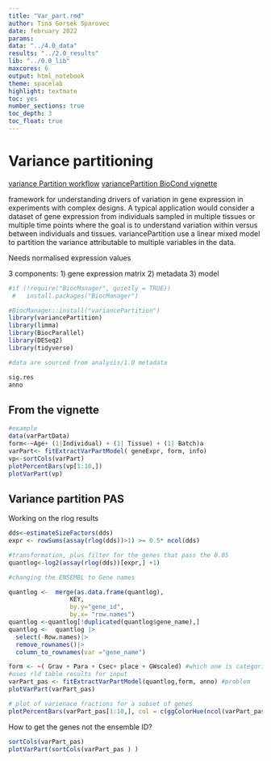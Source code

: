 ```yaml
---
title: "Var_part.rmd"
author: Tina Gorsek Sparovec
date: february 2022
params:
data: "../4.0_data"
results: "../2.0_results"
lib: "../0.0_lib"
maxcores: 6
output: html_notebook
theme: spacelab
highlight: textmate
toc: yes
number_sections: true
toc_depth: 3
toc_float: true
---
```



# Variance partitioning 

[variance Partition workflow](https://r.qcbs.ca/workshop10/book-en/variation-partitioning.html)
[variancePartition BioCond vignette](https://www.bioconductor.org/packages/devel/bioc/vignettes/variancePartition/inst/doc/variancePartition.pdf)

framework for understanding drivers of variation
in gene expression in experiments with complex designs. A
typical application would consider a dataset of gene expression from individuals
sampled in multiple tissues or multiple time points where the goal is to understand variation within versus between individuals and tissues. variancePartition
use a linear mixed model to partition the variance attributable to multiple variables in the data. 


Needs normalised expression values

3 components:
1) gene expression matrix
2) metadata
3) model
```r
#if (!require("BiocManager", quietly = TRUE))
 #   install.packages("BiocManager")

#BiocManager::install("variancePartition")
library(variancePartition)
library(limma)
library(BiocParallel)
library(DESeq2)
library(tidyverse)

#data are sourced from analysis/1.0 metadata

sig.res 
anno 
```
## From the vignette

```r
#example
data(varPartData)
form<-~Age+ (1|Individual) + (1| Tissue) + (1| Batch)a
varPart<- fitExtractVarPartModel( geneExpr, form, info)
vp<-sortCols(varPart)
plotPercentBars(vp[1:10,])
plotVarPart(vp)
```

## Variance partition PAS

Working on the rlog results
```r
dds<-estimateSizeFactors(dds) 
expr <- rowSums(assay(rlog(dds))>1) >= 0.5* ncol(dds)

#transformation, plus filter for the genes that pass the 0.05
quantlog<-log2(assay(rlog(dds))[expr,] +1)

#changing the ENSEMBL to Gene names

quantlog <-  merge(as.data.frame(quantlog), 
                 KEY, 
                 by.y="gene_id", 
                 by.x= "row.names")
quantlog <-quantlog[!duplicated(quantlog$gene_name),]
quantlog <-  quantlog |>
  select(-Row.names)|>
  remove_rownames()|>
  column_to_rownames(var ="gene_name")

form <- ~( Grav + Para + Csec+ place + GWscaled) #which one is categorical, fixed or continuous
#uses rld table results for input
varPart_pas <- fitExtractVarPartModel(quantlog,form, anno) #problem
plotVarPart(varPart_pas)

```

```r
# plot of varienace fractions for a subset of genes
plotPercentBars(varPart_pas[1:10,], col = c(ggColorHue(ncol(varPart_pas) - 1), "grey85"))

```
How to get the genes not the ensemble ID? 

<!-- VJM: Use the KEY you generated and merge it ;)  -->

```r
sortCols(varPart_pas)
plotVarPart(sortCols(varPart_pas ) )
```



